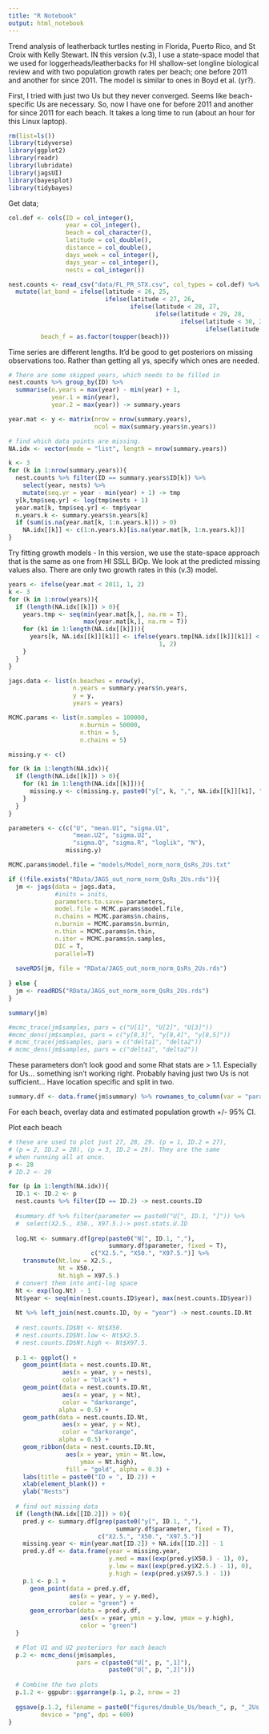 ```yaml
---
title: "R Notebook"
output: html_notebook
---
```


Trend analysis of leatherback turtles nesting in Florida, Puerto Rico, and St Croix with Kelly Stewart. IN this version (v.3), I use a state-space model that we used for loggerheads/leatherbacks for HI shallow-set longline biological review and with two population growth rates per beach; one before 2011 and another for since 2011. The model is similar to ones in Boyd et al. (yr?). 

First, I tried with just two Us but they never converged. Seems like beach-specific Us are necessary. So, now I have one for before 2011 and another for since 2011 for each beach. It takes a long time to run (about an hour for this Linux laptop). 

```r
rm(list=ls())
library(tidyverse)
library(ggplot2)
library(readr)
library(lubridate)
library(jagsUI)
library(bayesplot)
library(tidybayes)
```

Get data;

```r
col.def <- cols(ID = col_integer(),
                year = col_integer(),
                beach = col_character(),
                latitude = col_double(),
                distance = col_double(),
                days_week = col_integer(),
                days_year = col_integer(),
                nests = col_integer())

nest.counts <- read_csv("data/FL_PR_STX.csv", col_types = col.def) %>% 
  mutate(lat_band = ifelse(latitude < 26, 25,
                           ifelse(latitude < 27, 26,
                                  ifelse(latitude < 28, 27,
                                         ifelse(latitude < 29, 28,
                                                ifelse(latitude < 30, 29,
                                                       ifelse(latitude < 31, 30)))))),
         beach_f = as.factor(toupper(beach)))

```

Time series are different lengths. It'd be good to get posteriors on missing observations too. Rather than getting all ys, specify which ones are needed. 

```r
# There are some skipped years, which needs to be filled in
nest.counts %>% group_by(ID) %>%
  summarise(n.years = max(year) - min(year) + 1,
            year.1 = min(year),
            year.2 = max(year)) -> summary.years

year.mat <- y <- matrix(nrow = nrow(summary.years), 
                        ncol = max(summary.years$n.years))

# find which data points are missing.
NA.idx <- vector(mode = "list", length = nrow(summary.years))

k <- 3
for (k in 1:nrow(summary.years)){
  nest.counts %>% filter(ID == summary.years$ID[k]) %>%
    select(year, nests) %>% 
    mutate(seq.yr = year - min(year) + 1) -> tmp
  y[k,tmp$seq.yr] <- log(tmp$nests + 1)
  year.mat[k, tmp$seq.yr] <- tmp$year
  n.years.k <- summary.years$n.years[k]
  if (sum(is.na(year.mat[k, 1:n.years.k])) > 0)
    NA.idx[[k]] <- c(1:n.years.k)[is.na(year.mat[k, 1:n.years.k])]
}
```

Try fitting growth models - In this version, we use the state-space approach that is the same as one from HI SSLL BiOp. We look at the predicted missing values also. There are only two growth rates in this (v.3) model. 

```r
years <- ifelse(year.mat < 2011, 1, 2)
k <- 3
for (k in 1:nrow(years)){
  if (length(NA.idx[[k]]) > 0){
    years.tmp <- seq(min(year.mat[k,], na.rm = T),
                     max(year.mat[k,], na.rm = T))
    for (k1 in 1:length(NA.idx[[k]])){
      years[k, NA.idx[[k]][k1]] <- ifelse(years.tmp[NA.idx[[k]][k1]] < 2011,
                                          1, 2)
    }
  }
}

jags.data <- list(n.beaches = nrow(y),
                  n.years = summary.years$n.years,
                  y = y,
                  years = years)

MCMC.params <- list(n.samples = 100000,
                    n.burnin = 50000,
                    n.thin = 5,
                    n.chains = 5)

missing.y <- c()

for (k in 1:length(NA.idx)){
  if (length(NA.idx[[k]]) > 0){
    for (k1 in 1:length(NA.idx[[k]])){
      missing.y <- c(missing.y, paste0("y[", k, ",", NA.idx[[k]][k1], "]"))
    }
  }
}

parameters <- c(c("U", "mean.U1", "sigma.U1",
                  "mean.U2", "sigma.U2",
                  "sigma.Q", "sigma.R", "loglik", "N"),
                missing.y)

MCMC.params$model.file = "models/Model_norm_norm_QsRs_2Us.txt"

if (!file.exists("RData/JAGS_out_norm_norm_QsRs_2Us.rds")){
  jm <- jags(data = jags.data,
             #inits = inits,
             parameters.to.save= parameters,
             model.file = MCMC.params$model.file,
             n.chains = MCMC.params$n.chains,
             n.burnin = MCMC.params$n.burnin,
             n.thin = MCMC.params$n.thin,
             n.iter = MCMC.params$n.samples,
             DIC = T, 
             parallel=T)
  
  saveRDS(jm, file = "RData/JAGS_out_norm_norm_QsRs_2Us.rds")
  
} else {
  jm <- readRDS("RData/JAGS_out_norm_norm_QsRs_2Us.rds")
}

summary(jm)

#mcmc_trace(jm$samples, pars = c("U[1]", "U[2]", "U[3]"))
#mcmc_dens(jm$samples, pars = c("y[8,3]", "y[8,4]", "y[8,5]"))
# mcmc_trace(jm$samples, pars = c("delta1", "delta2"))
# mcmc_dens(jm$samples, pars = c("delta1", "delta2"))

```

These parameters don't look good and some Rhat stats are > 1.1.  Especially for Us... something isn't working right. Probably having just two Us is not sufficient... Have location specific and split in two. 

```r
summary.df <- data.frame(jm$summary) %>% rownames_to_column(var = "parameter") 

```

For each beach, overlay data and estimated population growth +/- 95% CI.

Plot each beach 
```r
# these are used to plot just 27, 28, 29. (p = 1, ID.2 = 27),
# (p = 2, ID.2 = 28), (p = 3, ID.2 = 29). They are the same
# when running all at once. 
p <- 28
# ID.2 <- 29

for (p in 1:length(NA.idx)){
  ID.1 <- ID.2 <- p
  nest.counts %>% filter(ID == ID.2) -> nest.counts.ID
  
  #summary.df %>% filter(parameter == paste0("U[", ID.1, "]")) %>%
  #  select(X2.5., X50., X97.5.)-> post.stats.U.ID 
  
  log.Nt <- summary.df[grep(paste0("N[", ID.1, ","), 
                            summary.df$parameter, fixed = T),
                       c("X2.5.", "X50.", "X97.5.")] %>%
    transmute(Nt.low = X2.5.,
              Nt = X50.,
              Nt.high = X97.5.)
  # convert them into anti-log space
  Nt <- exp(log.Nt) - 1
  Nt$year <- seq(min(nest.counts.ID$year), max(nest.counts.ID$year))
  
  Nt %>% left_join(nest.counts.ID, by = "year") -> nest.counts.ID.Nt
  
  # nest.counts.ID$Nt <- Nt$X50.
  # nest.counts.ID$Nt.low <- Nt$X2.5.
  # nest.counts.ID$Nt.high <- Nt$X97.5.
  
  p.1 <- ggplot() + 
    geom_point(data = nest.counts.ID.Nt,
               aes(x = year, y = nests),
               color = "black") + 
    geom_point(data = nest.counts.ID.Nt,
               aes(x = year, y = Nt),
               color = "darkorange",
              alpha = 0.5) +     
    geom_path(data = nest.counts.ID.Nt,
               aes(x = year, y = Nt),
               color = "darkorange",
              alpha = 0.5) + 
    geom_ribbon(data = nest.counts.ID.Nt,
                aes(x = year, ymin = Nt.low, 
                    ymax = Nt.high),
                fill = "gold", alpha = 0.3) +
    labs(title = paste0("ID = ", ID.2)) + 
    xlab(element_blank()) + 
    ylab("Nests")
  
  # find out missing data
  if (length(NA.idx[[ID.2]]) > 0){
    pred.y <- summary.df[grep(paste0("y[", ID.1, ","), 
                              summary.df$parameter, fixed = T),
                         c("X2.5.", "X50.", "X97.5.")]
    missing.year <- min(year.mat[ID.2]) + NA.idx[[ID.2]] - 1
    pred.y.df <- data.frame(year = missing.year,
                            y.med = max((exp(pred.y$X50.) - 1), 0),
                            y.low = max((exp(pred.y$X2.5.) - 1), 0),
                            y.high = (exp(pred.y$X97.5.) - 1))
    p.1 <- p.1 + 
      geom_point(data = pred.y.df,
                 aes(x = year, y = y.med),
                 color = "green") + 
      geom_errorbar(data = pred.y.df,
                    aes(x = year, ymin = y.low, ymax = y.high),
                    color = "green")
  }

  # Plot U1 and U2 posteriors for each beach
  p.2 <- mcmc_dens(jm$samples, 
                   pars = c(paste0("U[", p, ",1]"), 
                            paste0("U[", p, ",2]")))
  
  # Combine the two plots
  p.1.2 <- ggpubr::ggarrange(p.1, p.2, nrow = 2)
  
  ggsave(p.1.2, filename = paste0("figures/double_Us/beach_", p, "_2Us.png"),
         device = "png", dpi = 600)
}

```



